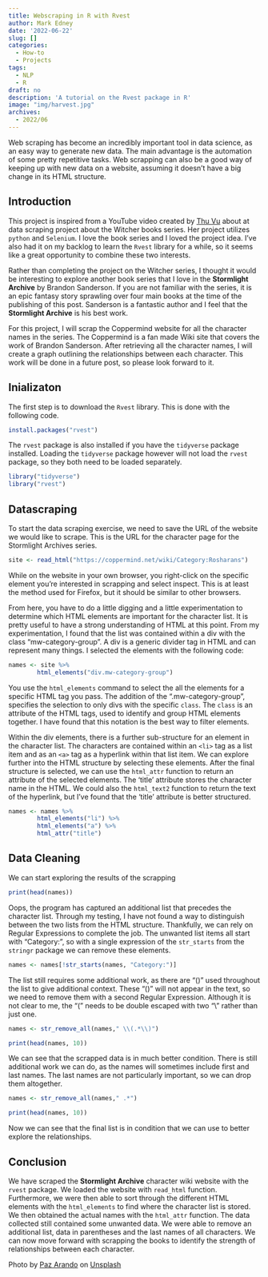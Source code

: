 ```yaml
---
title: Webscraping in R with Rvest
author: Mark Edney
date: '2022-06-22'
slug: []
categories:
  - How-to
  - Projects
tags:
  - NLP
  - R
draft: no
description: 'A tutorial on the Rvest package in R'
image: "img/harvest.jpg"
archives:
  - 2022/06
---
```

Web scraping has become an incredibly important tool in data science, as an easy way to generate new data. The main advantage is the automation of some pretty repetitive tasks. Web scrapping can also be a good way of keeping up with new data on a website, assuming it doesn't have a big change in its HTML structure.  

## Introduction 
This project is inspired from a YouTube video created by [Thu Vu](https://www.youtube.com/watch?v=RuNolAh_4bU) about at data scraping project about the Witcher books series. Her project utilizes `python` and `Selenium`. I love the book series and I loved the project idea. I've also had it on my backlog to learn the `Rvest` library for a while, so it seems like a great opportunity to combine these two interests.

Rather than completing the project on the Witcher series, I thought it would be interesting to explore another book series that I love in the **Stormlight Archive** by Brandon Sanderson. If you are not familiar with the series, it is an epic fantasy story sprawling over four main books at the time of the publishing of this post. Sanderson is a fantastic author and I feel that the **Stormlight Archive** is his best work. 

For this project, I will scrap the Coppermind website for all the character names in the series. The Coppermind is a fan made Wiki site that covers the work of Brandon Sanderson. After retrieving all the character names, I will create a graph outlining the relationships between each character. This work will be done in a future post, so please look forward to it. 

## Inializaton
The first step is to download the `Rvest` library. This is done with the following code.
```r
install.packages("rvest")
```
The `rvest` package is also installed if you have the `tidyverse` package installed. Loading the `tidyverse` package however will not load the `rvest` package, so they both need to be loaded separately. 

```r
library("tidyverse")
library("rvest")
```

## Datascraping
To start the data scraping exercise, we need to save the URL of the website we would like to scrape. This is the URL for the character page for the Stormlight Archives series.  
```r
site <- read_html("https://coppermind.net/wiki/Category:Rosharans")
```
While on the website in your own browser, you right-click on the specific element you're interested in scrapping and select inspect. This is at least the method used for Firefox, but it should be similar to other browsers.

From here, you have to do a little digging and a little experimentation to determine which HTML elements are important for the character list. It is pretty useful to have a strong understanding of HTML at this point. From my experimentation, I found that the list was contained within a div with the class "mw-category-group". A div is a generic divider tag in HTML and can represent many things. I selected the elements with the following code:
```r
names <- site %>% 
        html_elements("div.mw-category-group")
```
You use the `html_elements` command to select the all the elements for a specific HTML tag you pass. The addition of the ".mw-category-group", specifies the selection to only divs with the specific `class`. The `class` is an attribute of the HTML tags, used to identify and group HTML elements together. I have found that this notation is the best way to filter elements. 

Within the div elements, there is a further sub-structure for an element in the character list. The characters are contained within an `<li>` tag as a list item and as an `<a>` tag as a hyperlink within that list item. We can explore further into the HTML structure by selecting these elements. After the final structure is selected, we can use the `html_attr` function to return an attribute of the selected elements. The 'title' attribute stores the character name in the HTML. We could also the `html_text2` function to return the text of the hyperlink, but I've found that the 'title' attribute is better structured.     

```r
names <- names %>%
        html_elements("li") %>%
        html_elements("a") %>%
        html_attr("title")
```
## Data Cleaning

We can start exploring the results of the scrapping
```r
print(head(names))
```
Oops, the program has captured an additional list that precedes the character list. Through my testing, I have not found a way to distinguish between the two lists from the HTML structure. Thankfully, we can rely on Regular Expressions to complete the job. The unwanted list items all start with "Category:", so with a single expression of the `str_starts` from the `stringr` package we can remove these elements.

```r
names <- names[!str_starts(names, "Category:")]
```
The list still requires some additional work, as there are "()" used throughout the list to give additional context. These "()" will not appear in the text, so we need to remove them with a second Regular Expression. Although it is not clear to me, the "(" needs to be double escaped with two "\\" rather than just one. 
```r
names <- str_remove_all(names," \\(.*\\)")

print(head(names, 10))
```
We can see that the scrapped data is in much better condition. There is still additional work we can do, as the names will sometimes include first and last names. The last names are not particularly important, so we can drop them altogether. 

```r
names <- str_remove_all(names," .*") 

print(head(names, 10))
```

Now we can see that the final list is in condition that we can use to better explore the relationships. 

## Conclusion
We have scraped the **Stormlight Archive** character wiki website with the `rvest` package. We loaded the website with `read_html` function. Furthermore, we were then able to sort through the different HTML elements with the `html_elements` to find where the character list is stored. We then obtained the actual names with the `html_attr` function. The data collected still contained some unwanted data. We were able to remove an additional list, data in parentheses and the last names of all characters. We can now move forward with scrapping the books to identify the strength of relationships between each character. 

```{=html}
Photo by <a href="https://unsplash.com/@pazarando?utm_source=unsplash&utm_medium=referral&utm_content=creditCopyText">Paz Arando</a> on <a href="https://unsplash.com/s/photos/harvest?utm_source=unsplash&utm_medium=referral&utm_content=creditCopyText">Unsplash</a>
```  